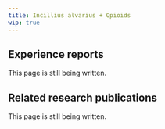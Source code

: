 ---
title: Incillius alvarius + Opioids
wip: true
---

## Experience reports

This page is still being written.

## Related research publications

This page is still being written.

